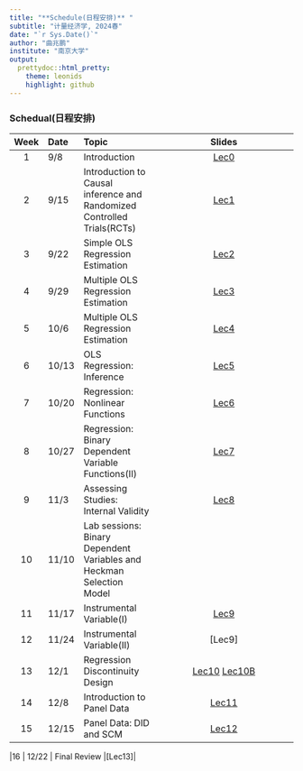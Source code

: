 ```yaml
---
title: "**Schedule(日程安排)** "
subtitle: "计量经济学, 2024春"
date: "`r Sys.Date()`"
author: "曲兆鹏"
institute: "南京大学"
output:
  prettydoc::html_pretty:
    theme: leonids
    highlight: github
---
```


### Schedual(日程安排)

| Week | Date  | Topic                                                                   |                                                                               Slides                                                                               |
|:----:|:------|:------------------------------------------------------------------------|:------------------------------------------------------------------------------------------------------------------------------------------------------------------:|
|  1   | 9/8   | Introduction                                                            |                                            [Lec0](https://byelenin.github.io/Metrics_2022/Slides/Metrics_2022_Lec0.pdf)                                            |
|  2   | 9/15  | Introduction to Causal inference and Randomized Controlled Trials(RCTs) |                                            [Lec1](https://byelenin.github.io/Metrics_2022/Slides/Metrics_2022_Lec1.pdf)                                            |
|  3   | 9/22  | Simple OLS Regression Estimation                                        |                                            [Lec2](https://byelenin.github.io/Metrics_2022/Slides/Metrics_2022_Lec2.pdf)                                            |
|  4   | 9/29  | Multiple OLS Regression Estimation                                      |                                            [Lec3](https://byelenin.github.io/Metrics_2022/Slides/Metrics_2022_Lec3.pdf)                                            |
|  5   | 10/6  | Multiple OLS Regression Estimation                                      |                                            [Lec4](https://byelenin.github.io/Metrics_2022/Slides/Metrics_2022_Lec4.pdf)                                            |
|  6   | 10/13 | OLS Regression: Inference                                               |                                            [Lec5](https://byelenin.github.io/Metrics_2022/Slides/Metrics_2022_Lec5.pdf)                                            |
|  7   | 10/20 | Regression: Nonlinear Functions                                         |                                            [Lec6](https://byelenin.github.io/Metrics_2022/Slides/Metrics_2022_Lec6.pdf)                                            |
|  8   | 10/27 | Regression: Binary Dependent Variable Functions(II)                     |                                        [Lec7](https://byelenin.github.io/Metrics_2022/Slides/Metrics_2022_Lec7_Updated.pdf)                                        |
|  9   | 11/3  | Assessing Studies: Internal Validity                                    |                                            [Lec8](https://byelenin.github.io/Metrics_2022/Slides/Metrics_2022_Lec8.pdf)                                            |
|  10  | 11/10 | Lab sessions: Binary Dependent Variables and Heckman Selection Model    |                                                                                                                                                                    |
|  11  | 11/17 | Instrumental Variable(I)                                                |                                            [Lec9](https://byelenin.github.io/Metrics_2022/Slides/Metrics_2022_Lec9.pdf)                                            |
|  12  | 11/24 | Instrumental Variable(II)                                               |                                                                              \[Lec9\]                                                                              |
|  13  | 12/1  | Regression Discontinuity Design                                         | [Lec10](https://byelenin.github.io/Metrics_2022/Slides/Metrics_2022_Lec10.pdf) [Lec10B](https://byelenin.github.io/Metrics_2022/Slides/Metrics_2022_Lec10_APP.pdf) |
|  14  | 12/8  | Introduction to Panel Data                                              |                                           [Lec11](https://byelenin.github.io/Metrics_2022/Slides/Metrics_2022_Lec11.pdf)                                           |
|  15  | 12/15 | Panel Data: DID and SCM                                                 |                                           [Lec12](https://byelenin.github.io/Metrics_2022/Slides/Metrics_2022_Lec12.pdf)                                           |

\|16 \| 12/22 \| Final Review \|\[Lec13\]\|
